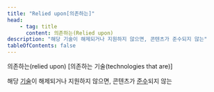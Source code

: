 ```yaml
---
title: "Relied upon[의존하는]"
head:
    - tag: title
      content: 의존하는(Relied upon)
description: "해당 기술이 해제되거나 지원하지 않으면, 콘텐츠가 준수되지 않는"
tableOfContents: false
---
```


<Badge text="WCAG2" variant="note" size="large" /> 의존하는(<span lang="en">relied upon</span>) \[의존하는 기술(<span lang="en">technologies that are</span>)\]

해당 [기술](./technologies "사용자 에이전트가 렌더링, 재생 또는 실행할 인코딩 명령을 위한 메커니즘")이 해제되거나 지원하지 않으면, 콘텐츠가 [준수](./conform "표준, 가이드라인 또는 명세서의 모든 요구사항을 충족하는 것")되지 않는
